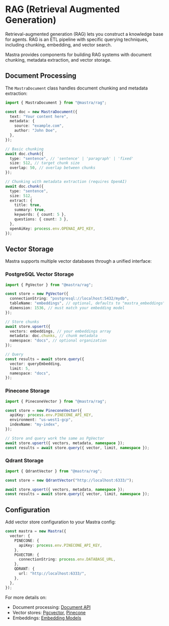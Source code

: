 # RAG (Retrieval Augmented Generation)

Retrieval-augmented generation (RAG) lets you construct a knowledge base for agents. RAG is an ETL pipeline with specific querying techniques, including chunking, embedding, and vector search.

Mastra provides components for building RAG systems with document chunking, metadata extraction, and vector storage.

## Document Processing

The `MastraDocument` class handles document chunking and metadata extraction:

```ts showLineNumbers copy filename="src/mastra/document.ts"
import { MastraDocument } from "@mastra/rag";

const doc = new MastraDocument({
  text: "Your content here",
  metadata: {
    source: "example.com",
    author: "John Doe",
  },
});

// Basic chunking
await doc.chunk({
  type: "sentence", // 'sentence' | 'paragraph' | 'fixed'
  size: 512, // target chunk size
  overlap: 50, // overlap between chunks
});

// Chunking with metadata extraction (requires OpenAI)
await doc.chunk({
  type: "sentence",
  size: 512,
  extract: {
    title: true,
    summary: true,
    keywords: { count: 5 },
    questions: { count: 3 },
  },
  openAiKey: process.env.OPENAI_API_KEY,
});
```

## Vector Storage

Mastra supports multiple vector databases through a unified interface:

### PostgreSQL Vector Storage

```ts showLineNumbers copy filename="src/mastra/vector-configs/index.ts"
import { PgVector } from "@mastra/rag";

const store = new PgVector({
  connectionString: "postgresql://localhost:5432/mydb",
  tableName: "embeddings", // optional, defaults to "mastra_embeddings"
  dimension: 1536, // must match your embedding model
});

// Store chunks
await store.upsert({
  vectors: embeddings, // your embeddings array
  metadata: doc.chunks, // chunk metadata
  namespace: "docs", // optional organization
});

// Query
const results = await store.query({
  vector: queryEmbedding,
  limit: 5,
  namespace: "docs",
});
```

### Pinecone Storage

```typescript copy filename="src/mastra/vector-configs/index.ts" showLineNumbers
import { PineconeVector } from "@mastra/rag";

const store = new PineconeVector({
  apiKey: process.env.PINECONE_API_KEY,
  environment: "us-west1-gcp",
  indexName: "my-index",
});

// Store and query work the same as PgVector
await store.upsert({ vectors, metadata, namespace });
const results = await store.query({ vector, limit, namespace });
```

### Qdrant Storage

```typescript copy filename="src/mastra/vector-configs/index.ts" showLineNumbers
import { QdrantVector } from "@mastra/rag";

const store = new QdrantVector("http://localhost:6333/");

await store.upsert({ vectors, metadata, namespace });
const results = await store.query({ vector, limit, namespace });
```

## Configuration

Add vector store configuration to your Mastra config:

```ts filename="src/mastra/index.ts" showLineNumbers copy
const mastra = new Mastra({
  vector: {
    PINECONE: {
      apiKey: process.env.PINECONE_API_KEY,
    },
    PGVECTOR: {
      connectionString: process.env.DATABASE_URL,
    },
    QDRANT: {
      url: "http://localhost:6333/",
    },
  },
});
```

For more details on:

- Document processing: [Document API](https://mastra.ai/docs/guide/reference/rag/document)
- Vector stores: [Pgcvector](https://mastra.ai/docs/guide/reference/rag/pgvector), [Pinecone](https://mastra.ai/docs/guide/reference/rag/pinecone)
- Embeddings: [Embedding Models](/api/rag/embeddings)
